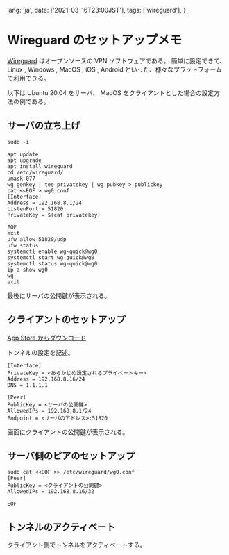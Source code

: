   lang: 'ja',
  date: ['2021-03-16T23:00JST'],
  tags: ['wireguard'],
}

# Wireguard のセットアップメモ

[Wireguard](https://www.wireguard.com/) はオープンソースの VPN ソフトウェアである。
簡単に設定できて、 Linux , Windows , MacOS , iOS , Android といった、様々なプラットフォームで利用できる。

以下は Ubuntu 20.04 をサーバ、 MacOS をクライアントとした場合の設定方法の例である。

## サーバの立ち上げ

```shell-script
sudo -i
```

```shell-script
apt update
apt upgrade
apt install wireguard
cd /etc/wireguard/
umask 077
wg genkey | tee privatekey | wg pubkey > publickey
cat <<EOF > wg0.conf
[Interface]
Address = 192.168.8.1/24
ListenPort = 51820
PrivateKey = $(cat privatekey)

EOF
exit
ufw allow 51820/udp
ufw status
systemctl enable wg-quick@wg0
systemctl start wg-quick@wg0
systemctl status wg-quick@wg0
ip a show wg0
wg
exit
```

最後にサーバの公開鍵が表示される。

## クライアントのセットアップ

[App Store からダウンロード](https://apps.apple.com/us/app/wireguard/id1451685025)

トンネルの設定を記述。

```
[Interface]
PrivateKey = <あらかじめ設定されるプライベートキー>
Address = 192.168.8.16/24
DNS = 1.1.1.1

[Peer]
PublicKey = <サーバの公開鍵>
AllowedIPs = 192.168.8.1/24
Endpoint = <サーバのアドレス>:51820
```

画面にクライアントの公開鍵が表示される。

## サーバ側のピアのセットアップ

```
sudo cat <<EOF >> /etc/wireguard/wg0.conf
[Peer]
PublicKey = <クライアントの公開鍵>
AllowedIPs = 192.168.8.16/32

EOF
```

## トンネルのアクティベート

クライアント側でトンネルをアクティベートする。
